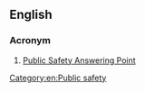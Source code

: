 ==English==

===Acronym===
{{head|en|acronym}}

# [[w:Public-safety answering point|Public Safety Answering Point]]

[[Category:en:Public safety]]